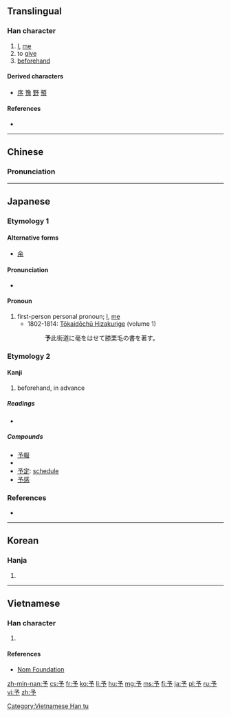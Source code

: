 {{also|豫|矛}}
==Translingual==

===Han character===
{{Han char|rn=6|rad=亅|as=03|sn=4|four=17202|canj=NINN|ids=⿱龴𠄐}}

# [[I]], [[me]]
# to [[give]]
# [[beforehand]]

====Derived characters====
* [[序]] [[豫]] [[野]] [[預]]

====References====
* {{Han ref|kx=0085.160|dkj=00231|dj=0174.060|hdz=10052.020|uh=4E88|ud=20104|bh=A4A9|bd=42153}}

----

==Chinese==
{{zh-forms}}

===Pronunciation===
{{zh-pron
|m=yú,yǔ
|c=jyu4,jyu5
|mc=y
|oc=y
|ma=
|cat=pron,v,adv
}}

----

==Japanese==

===Etymology 1===

====Alternative forms====
* [[余]]

====Pronunciation====
* {{IPA|[jo]|lang=ja}}

====Pronoun====
{{ja-pos|k|pronoun|hira=よ|rom=yo|hidx=よ}}

# first-person personal pronoun; [[I]], [[me]]
#* 1802-1814: [[w:Tōkaidōchū Hizakurige|Tōkaidōchū Hizakurige]] (volume 1)
#*: '''予'''此街道に毫をはせて膝栗毛の書を著す。

===Etymology 2===

====Kanji====
{{ja-kanji|grade=3|rs=亅03}}

# beforehand, in advance

=====Readings=====
* {{ja-readings|on=[[よ]] (yo), [[しゃ]] (sha)|kun=[[あたえる]] (ataeru), [[あらかじめ]] (arakajime)}}

=====Compounds=====
* [[予報]]
* {{term|予約||reservation, appointment|tr=よやく, yoyaku|sc=Jpan|lang=ja}}
* [[予定]]: [[schedule]]
* [[予感]]

===References===
* {{reference-book
 | last = Asō
 | first = Isoji
 | title = Nihon Koten Bungaku Taikei 62: [[w:Tōkaidōchū Hizakurige|Tōkaidōchū Hizakurige]]
 | publisher = [[w:Iwanami Shoten Publishing|Iwanami Shoten]]
 | date = 1958
 | location =[[w:Tōkyō|Tōkyō]]
 | language = Japanese
 | id = ISBN 4-0006-0062-1
 }}

----

==Korean==

===Hanja===
{{ko-hanja|hangeul=여|rv=yeo|mr=yŏ}}

# {{defn|lang=ko|sort=亅03}}

----

==Vietnamese==

===Han character===
{{vi-hantu|[[nhừ]], [[dư]]|rs=亅03}}

# {{defn|lang=vi|sort=亅03}}

====References====
*[http://nomfoundation.org/common/nom_details.php?codepoint=4e88 Nom Foundation]

[[Category:Vietnamese Han tu]]

[[zh-min-nan:予]]
[[cs:予]]
[[fr:予]]
[[ko:予]]
[[li:予]]
[[hu:予]]
[[mg:予]]
[[ms:予]]
[[fj:予]]
[[ja:予]]
[[pl:予]]
[[ru:予]]
[[vi:予]]
[[zh:予]]
